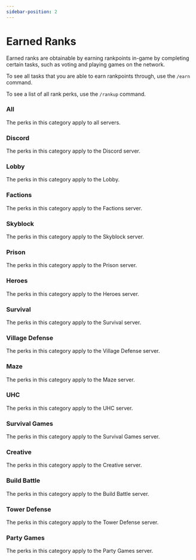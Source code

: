 ```yaml
---
sidebar-position: 2
---
```


# Earned Ranks

Earned ranks are obtainable by earning rankpoints in-game by completing certain tasks, such as voting and playing games on the network.

To see all tasks that you are able to earn rankpoints through, use the `/earn` command.

To see a list of all rank perks, use the `/rankup` command.


### All

The perks in this category apply to all servers.

<AllPerks />

### Discord

The perks in this category apply to the Discord server.

<DiscordPerks />

### Lobby

The perks in this category apply to the Lobby.

<LobbyPerks />

### Factions

The perks in this category apply to the Factions server.

<FactionsPerks />

### Skyblock

The perks in this category apply to the Skyblock server.

<SkyblockPerks />

### Prison

The perks in this category apply to the Prison server.

<PrisonPerks />

### Heroes

The perks in this category apply to the Heroes server.

<HeroesPerks />

### Survival

The perks in this category apply to the Survival server.

<SurvivalPerks />

### Village Defense

The perks in this category apply to the Village Defense server.

<VillageDefensePerks />

### Maze

The perks in this category apply to the Maze server.

<MazePerks />

### UHC

The perks in this category apply to the UHC server.

<UhcPerks />

### Survival Games

The perks in this category apply to the Survival Games server.

<SurvivalGamesPerks />

### Creative

The perks in this category apply to the Creative server.

<CreativePerks />

### Build Battle

The perks in this category apply to the Build Battle server.

<BuildBattlePerks />

### Tower Defense

The perks in this category apply to the Tower Defense server.

<TowerDefensePerks />

### Party Games

The perks in this category apply to the Party Games server.

<PartyGamesPerks />